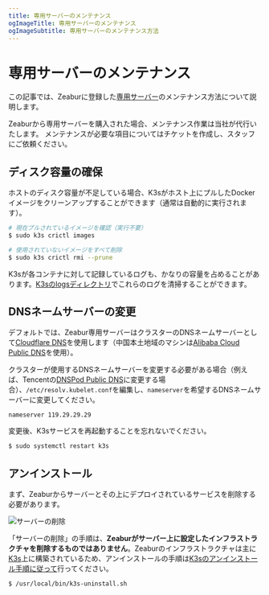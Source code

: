 ```yaml
---
title: 専用サーバーのメンテナンス
ogImageTitle: 専用サーバーのメンテナンス
ogImageSubtitle: 専用サーバーのメンテナンス方法
---
```



# 専用サーバーのメンテナンス

この記事では、Zeaburに登録した[専用サーバー](../dedicated-server)のメンテナンス方法について説明します。

<Callout>
    Zeaburから専用サーバーを購入された場合、メンテナンス作業は当社が代行いたします。
    メンテナンスが必要な項目についてはチケットを作成し、スタッフにご依頼ください。
</Callout>

## ディスク容量の確保

ホストのディスク容量が不足している場合、K3sがホスト上にプルしたDockerイメージをクリーンアップすることができます（通常は自動的に実行されます）。

```bash
# 現在プルされているイメージを確認（実行不要）
$ sudo k3s crictl images

# 使用されていないイメージをすべて削除
$ sudo k3s crictl rmi --prune
```

K3sが各コンテナに対して記録しているログも、かなりの容量を占めることがあります。[K3sのlogsディレクトリ](https://docs.k3s.io/faq#where-are-the-k3s-logs)でこれらのログを清掃することができます。

## DNSネームサーバーの変更

デフォルトでは、Zeabur専用サーバーはクラスターのDNSネームサーバーとして[Cloudflare DNS](https://1.1.1.1/)を使用します（中国本土地域のマシンは[Alibaba Cloud Public DNS](https://www.alidns.com/)を使用）。

クラスターが使用するDNSネームサーバーを変更する必要がある場合（例えば、Tencentの[DNSPod Public DNS](https://www.dnspod.cn/products/publicdns)に変更する場合）、`/etc/resolv.kubelet.conf`を編集し、`nameserver`を希望するDNSネームサーバーに変更してください。

```
nameserver 119.29.29.29
```

変更後、K3sサービスを再起動することを忘れないでください。

```bash
$ sudo systemctl restart k3s
```

## アンインストール

まず、Zeaburからサーバーとその上にデプロイされているサービスを削除する必要があります。

![サーバーの削除](/dedicated-server/remove-server.webp)

「サーバーの削除」の手順は、**Zeaburがサーバー上に設定したインフラストラクチャを削除するものではありません**。Zeaburのインフラストラクチャは主に[K3s](https://k3s.io/)上に構築されているため、アンインストールの手順は[K3sのアンインストール手順に従って](https://docs.k3s.io/installation/uninstall)行ってください。

```bash
$ /usr/local/bin/k3s-uninstall.sh
```

